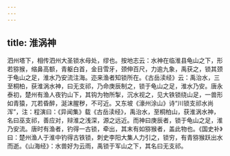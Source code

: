 ```yaml
---
---
---
```

title: 淮涡神
---




泗州塔下，相传泗州大圣锁水母处，缪也。按地志云：水神在临淮县龟山之下，形若猕猴，缩鼻高额，青躯白首，金目雪牙，颈伸百尺，力逾九象，禹获之，锁其颈于龟山之足，淮水乃安流注海。迩来渔者知锁所在。《古岳渎经》云：禹治水，三至桐柏，获淮涡水神，曰无支祁，乃命庚辰制之，锁于龟山之足，淮水乃安。唐永泰初，楚州有渔人夜钓山下，其钩为物所掣，沉水视之，见大铁锁绕山足，一兽形如青猿，兀若昏醉，涎沫腥秽，不可近。又东坡《濠州涂山》诗“川锁支祁水尚浑”，注：程演曰：《异闻集》载《古岳渎经》，禹治水，至桐柏山，获淮涡水神，名曰巫支祁，善应对，辩淮之浅深，源之远近。而神曰庚辰者，锁于龟山之足，淮乃安流。唐时有渔者，钓得一古锁，牵出，其末有如猕猴者，盖此物也。《国史补》曰：楚州渔人于淮中钓得古铁锁，刺史李阳大集人力引之，锁穷，有青猕猴跃出水而逝。《山海经》：水兽好为云雨，禹锁于军山之下，其名曰无支祁。